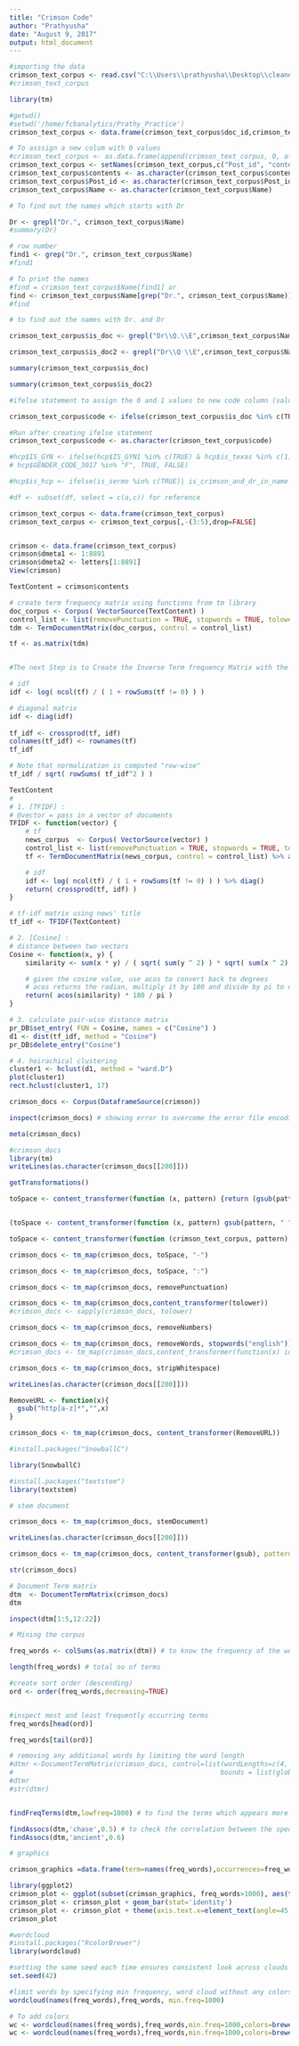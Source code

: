 ```yaml
---
title: "Crimson Code"
author: "Prathyusha"
date: "August 9, 2017"
output: html_document
---
```


```r

#importing the data
crimson_text_corpus <- read.csv("C:\\Users\\prathyusha\\Desktop\\cleaned_crimson_data_2.csv", header = T, sep=",")
#crimson_text_corpus

library(tm)

#getwd()
#setwd('/home/fcbanalytics/Prathy_Practice')
crimson_text_corpus <- data.frame(crimson_text_corpus$doc_id,crimson_text_corpus$Contents,crimson_text_corpus$Name)

# To asssign a new colum with 0 values
#crimson_text_corpus <- as.data.frame(append(crimson_text_corpus, 0, after = 4))
crimson_text_corpus <- setNames(crimson_text_corpus,c("Post_id", "contents" ,"Name"))
crimson_text_corpus$contents <- as.character(crimson_text_corpus$contents)
crimson_text_corpus$Post_id <- as.character(crimson_text_corpus$Post_id)
crimson_text_corpus$Name <- as.character(crimson_text_corpus$Name)

```

```r

# To find out the names which starts with Dr

Dr <- grepl("Dr.", crimson_text_corpus$Name)
#summary(Dr)

# row number
find1 <- grep("Dr.", crimson_text_corpus$Name)
#find1

# To print the names
#find = crimson_text_corpus$Name[find1] or 
find <- crimson_text_corpus$Name[grep("Dr.", crimson_text_corpus$Name)]
#find

# to find out the names with Dr. and Dr 

crimson_text_corpus$is_doc <- grepl("Dr\\Q.\\E",crimson_text_corpus$Name) # to know the dr. terms

crimson_text_corpus$is_doc2 <- grepl("Dr\\Q \\E",crimson_text_corpus$Name) # to know the dr terms

summary(crimson_text_corpus$is_doc)

summary(crimson_text_corpus$is_doc2)

#ifelse statement to assign the 0 and 1 values to new code column (value matching)

crimson_text_corpus$code <- ifelse(crimson_text_corpus$is_doc %in% c(TRUE)| crimson_text_corpus$is_doc2 %in% c(TRUE), "Doctor","consumer")

```

```r


#Run after creating ifelse statement
crimson_text_corpus$code <- as.character(crimson_text_corpus$code)

#hcp$IS_GYN <- ifelse(hcp$IS_GYN1 %in% c(TRUE) & hcp$is_texas %in% c(1) & hcp$target_zips %in% 'target' & 
# hcp$GENDER_CODE_3017 %in% "F", TRUE, FALSE)

#hcp$is_hcp <- ifelse(is_sermo %in% c(TRUE)| is_crimson_and_dr_in_name %in% c(TRUE),1,0)

#df <- subset(df, select = c(a,c)) for reference

crimson_text_corpus <- data.frame(crimson_text_corpus)
crimson_text_corpus <- crimson_text_corpus[,-(3:5),drop=FALSE]


crimson <- data.frame(crimson_text_corpus)
crimson$dmeta1 <- 1:8891
crimson$dmeta2 <- letters[1:8891]
View(crimson)

```


```r

TextContent = crimson$contents

# create term frequency matrix using functions from tm library
doc_corpus <- Corpus( VectorSource(TextContent) )
control_list <- list(removePunctuation = TRUE, stopwords = TRUE, tolower = TRUE)
tdm <- TermDocumentMatrix(doc_corpus, control = control_list)

tf <- as.matrix(tdm)


#The next Step is to Create the Inverse Term frequency Matrix with the above inputs

# idf
idf <- log( ncol(tf) / ( 1 + rowSums(tf != 0) ) ) 

# diagonal matrix
idf <- diag(idf)
  
tf_idf <- crossprod(tf, idf)
colnames(tf_idf) <- rownames(tf)
tf_idf

# Note that normalization is computed "row-wise"
tf_idf / sqrt( rowSums( tf_idf^2 ) )

TextContent
# 
# 1. [TFIDF] :
# @vector = pass in a vector of documents  
TFIDF <- function(vector) {
	# tf 
	news_corpus  <- Corpus( VectorSource(vector) )
	control_list <- list(removePunctuation = TRUE, stopwords = TRUE, tolower = TRUE)
	tf <- TermDocumentMatrix(news_corpus, control = control_list) %>% as.matrix()

	# idf
	idf <- log( ncol(tf) / ( 1 + rowSums(tf != 0) ) ) %>% diag()
	return( crossprod(tf, idf) )
}

# tf-idf matrix using news' title 
tf_idf <- TFIDF(TextContent)
```

```r
# 2. [Cosine] :
# distance between two vectors
Cosine <- function(x, y) {
	similarity <- sum(x * y) / ( sqrt( sum(y ^ 2) ) * sqrt( sum(x ^ 2) ) )

	# given the cosine value, use acos to convert back to degrees
	# acos returns the radian, multiply it by 180 and divide by pi to obtain degrees
	return( acos(similarity) * 180 / pi )
}
```

```r
# 3. calculate pair-wise distance matrix 
pr_DB$set_entry( FUN = Cosine, names = c("Cosine") )
d1 <- dist(tf_idf, method = "Cosine")
pr_DB$delete_entry("Cosine")
```

```r
# 4. heirachical clustering 
cluster1 <- hclust(d1, method = "ward.D")
plot(cluster1)
rect.hclust(cluster1, 17)
```

```r
crimson_docs <- Corpus(DataframeSource(crimson))

inspect(crimson_docs) # showing error to overcome the error file encoding = latin1 is added at the data importing step

meta(crimson_docs)

```

```r


#crimson_docs
library(tm)
writeLines(as.character(crimson_docs[[200]]))

getTransformations()

toSpace <- content_transformer(function (x, pattern) {return (gsub(pattern, " ", x))})


(toSpace <- content_transformer(function (x, pattern) gsub(pattern, " ", x)))

toSpace <- content_transformer(function (crimson_text_corpus, pattern) {return (gsub(pattern, " ", crimson_text_corpus))})

crimson_docs <- tm_map(crimson_docs, toSpace, "-")

crimson_docs <- tm_map(crimson_docs, toSpace, ":")

crimson_docs <- tm_map(crimson_docs, removePunctuation)

crimson_docs <- tm_map(crimson_docs,content_transformer(tolower))
#crimson_docs <- sapply(crimson_docs, tolower)

crimson_docs <- tm_map(crimson_docs, removeNumbers)

crimson_docs <- tm_map(crimson_docs, removeWords, stopwords("english"))
#crimson_docs <- tm_map(crimson_docs,content_transformer(function(x) iconv(x, to='UTF8', sub='byte')))

crimson_docs <- tm_map(crimson_docs, stripWhitespace)

writeLines(as.character(crimson_docs[[200]]))

RemoveURL <- function(x){
  gsub("http[a-z]*","",x)
}

crimson_docs <- tm_map(crimson_docs, content_transformer(RemoveURL))
```

```r


#install.packages("SnowballC")

library(SnowballC)

#install.packages("textstem")
library(textstem)

# stem document 

crimson_docs <- tm_map(crimson_docs, stemDocument)

writeLines(as.character(crimson_docs[[200]]))

crimson_docs <- tm_map(crimson_docs, content_transformer(gsub), pattern = 'someth', replacement = 'something', fixed = T)

str(crimson_docs)

```

```r


# Document Term matrix
dtm  <- DocumentTermMatrix(crimson_docs)
dtm

inspect(dtm[1:5,12:22])

# Mining the corpus

freq_words <- colSums(as.matrix(dtm)) # to know the frequency of the words

length(freq_words) # total no of terms

#create sort order (descending)
ord <- order(freq_words,decreasing=TRUE)


#inspect most and least frequently occurring terms
freq_words[head(ord)]

freq_words[tail(ord)]

```

```r


# removing any additional words by limiting the word length
#dtmr <-DocumentTermMatrix(crimson_docs, control=list(wordLengths=c(4, 20),
#                                                    bounds = list(global = c(1,50))))
#dtmr
#str(dtmr)


findFreqTerms(dtm,lowfreq=1000) # to find the terms which appears more than 1000 times 

findAssocs(dtm,'chase',0.5) # to check the correlation between the specific term amd other terms in the corpus
findAssocs(dtm,'ancient',0.6)


```

```r


# graphics

crimson_graphics =data.frame(term=names(freq_words),occurrences=freq_words)

library(ggplot2)
crimson_plot <- ggplot(subset(crimson_graphics, freq_words>1000), aes(term, occurrences))
crimson_plot <- crimson_plot + geom_bar(stat='identity')
crimson_plot <- crimson_plot + theme(axis.text.x=element_text(angle=45, hjust=1))
crimson_plot

```

```r
#wordcloud
#install.packages("RcolorBrewer")
library(wordcloud)

#setting the same seed each time ensures consistent look across clouds
set.seed(42)

#limit words by specifying min frequency, word cloud without any colors 
wordcloud(names(freq_words),freq_words, min.freq=1000)

# To add colors
wc <- wordcloud(names(freq_words),freq_words,min.freq=1000,colors=brewer.pal(6,'Dark2'))
wc <- wordcloud(names(freq_words),freq_words,min.freq=1000,colors=brewer.pal(8,'Dark2'))


```

